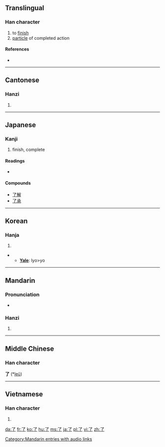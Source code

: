 {{also|瞭}}<!-- may be replaced by zh-forms -->
==Translingual==
{{Han stroke|[[Image:了-order.gif]]}}

===Han character===
{{Han char|rn=6|rad=亅|as=01|sn=2|four=1720<sub>7</sub>|canj=弓弓 (NN)}}

# to [[finish]]
# [[particle]] of completed action

====References====
* {{Han ref|kx=0085.110|dkj=00226|dj=0173.200|hdz=10048.060|uh=4E86|ud=20102|bh=A446|bd=42054}}

----

==Cantonese==

===Hanzi===
{{yue-hanzi|jyut=liu5|y=liu5}}

# {{defn|Cantonese|sort=亅01}}

<!--了如指掌-->

----

==Japanese==

===Kanji===
{{ja-kanji|grade=c|rs=亅01}}

# finish, complete

====Readings====
* {{ja-readings|on=[[りょう]] (ryō)|kun=[[おわる]] (owaru), [[ついに]] (tsuini)}}

====Compounds====
* [[了解]]
* [[了承]]

----

==Korean==

===Hanja===
{{ko-hanja|hangeul=료>요|rv=ryo>yo|mr=ryo>yo}}

# {{defn|Korean|sort=亅01}}
** '''[[Yale]]''': lyo>yo

----

==Mandarin==

===Pronunciation===
* {{audio|zh-liǎo.ogg|audio}}

===Hanzi===
{{cmn-hanzi|pin=[[le]] ([[le5]]), [[liǎo]] ([[liao3]])|wg= le<sup>5</sup>, liao<sup>3</sup>}}

# {{defn|Mandarin|sort=亅01}}

[[Category:Mandarin entries with audio links]]

----

==Middle Chinese==
===Han character===
'''了''' (*[[leǔ]])<!--note: asterisk indicates that this character appears more than four times in the Tang Dynasty corpus of literature-->

----

==Vietnamese==

===Han character===
{{vi-hantu|[[liễu]]|rs=亅01}}

# {{defn|Vietnamese|sort=亅01}}

[[da:了]]
[[fr:了]]
[[ko:了]]
[[hu:了]]
[[ms:了]]
[[ja:了]]
[[pl:了]]
[[vi:了]]
[[zh:了]]